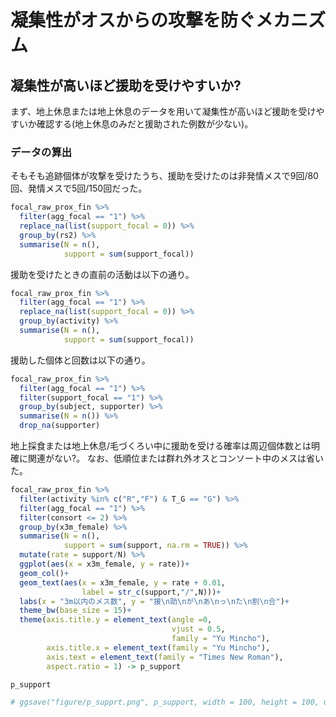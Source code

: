 # 凝集性がオスからの攻撃を防ぐメカニズム  

## 凝集性が高いほど援助を受けやすいか?  
まず、地上休息または地上休息のデータを用いて凝集性が高いほど援助を受けやすいか確認する(地上休息のみだと援助された例数が少ない)。    

### データの算出  
そもそも追跡個体が攻撃を受けたうち、援助を受けたのは非発情メスで9回/80回、発情メスで5回/150回だった。  
```r
focal_raw_prox_fin %>% 
  filter(agg_focal == "1") %>% 
  replace_na(list(support_focal = 0)) %>% 
  group_by(rs2) %>% 
  summarise(N = n(),
            support = sum(support_focal))
```

援助を受けたときの直前の活動は以下の通り。  
```r
focal_raw_prox_fin %>% 
  filter(agg_focal == "1") %>% 
  replace_na(list(support_focal = 0)) %>% 
  group_by(activity) %>% 
  summarise(N = n(),
            support = sum(support_focal))
```

援助した個体と回数は以下の通り。
```r
focal_raw_prox_fin %>% 
  filter(agg_focal == "1") %>% 
  filter(support_focal == "1") %>% 
  group_by(subject, supporter) %>% 
  summarise(N = n()) %>% 
  drop_na(supporter)
```

地上採食または地上休息/毛づくろい中に援助を受ける確率は周辺個体数とは明確に関連がない?。
なお、低順位または群れ外オスとコンソート中のメスは省いた。  
```r
focal_raw_prox_fin %>% 
  filter(activity %in% c("R","F") & T_G == "G") %>% 
  filter(agg_focal == "1") %>% 
  filter(consort <= 2) %>% 
  group_by(x3m_female) %>% 
  summarise(N = n(),
            support = sum(support, na.rm = TRUE)) %>% 
  mutate(rate = support/N) %>% 
  ggplot(aes(x = x3m_female, y = rate))+
  geom_col()+
  geom_text(aes(x = x3m_female, y = rate + 0.01,
                label = str_c(support,"/",N)))+
  labs(x = "3m以内のメス数", y = "援\n助\nが\nあ\nっ\nた\n割\n合")+
  theme_bw(base_size = 15)+
  theme(axis.title.y = element_text(angle =0,
                                    vjust = 0.5,
                                    family = "Yu Mincho"),
        axis.title.x = element_text(family = "Yu Mincho"),
        axis.text = element_text(family = "Times New Roman"),
        aspect.ratio = 1) -> p_support

p_support

# ggsave("figure/p_supprt.png", p_support, width = 100, height = 100, units = "mm")
```




